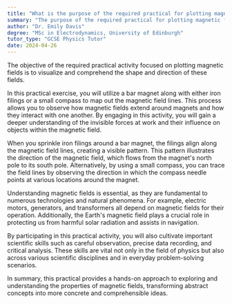 ```yaml
---
title: "What is the purpose of the required practical for plotting magnetic fields?"
summary: "The purpose of the required practical for plotting magnetic fields is to visualise and understand the shape and direction of magnetic fields."
author: "Dr. Emily Davis"
degree: "MSc in Electrodynamics, University of Edinburgh"
tutor_type: "GCSE Physics Tutor"
date: 2024-04-26
---
```


The objective of the required practical activity focused on plotting magnetic fields is to visualize and comprehend the shape and direction of these fields.

In this practical exercise, you will utilize a bar magnet along with either iron filings or a small compass to map out the magnetic field lines. This process allows you to observe how magnetic fields extend around magnets and how they interact with one another. By engaging in this activity, you will gain a deeper understanding of the invisible forces at work and their influence on objects within the magnetic field.

When you sprinkle iron filings around a bar magnet, the filings align along the magnetic field lines, creating a visible pattern. This pattern illustrates the direction of the magnetic field, which flows from the magnet's north pole to its south pole. Alternatively, by using a small compass, you can trace the field lines by observing the direction in which the compass needle points at various locations around the magnet.

Understanding magnetic fields is essential, as they are fundamental to numerous technologies and natural phenomena. For example, electric motors, generators, and transformers all depend on magnetic fields for their operation. Additionally, the Earth's magnetic field plays a crucial role in protecting us from harmful solar radiation and assists in navigation.

By participating in this practical activity, you will also cultivate important scientific skills such as careful observation, precise data recording, and critical analysis. These skills are vital not only in the field of physics but also across various scientific disciplines and in everyday problem-solving scenarios.

In summary, this practical provides a hands-on approach to exploring and understanding the properties of magnetic fields, transforming abstract concepts into more concrete and comprehensible ideas.
    